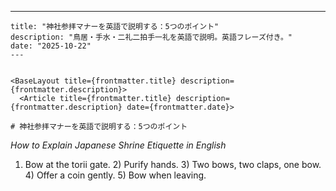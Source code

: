 ---
    title: "神社参拝マナーを英語で説明する：5つのポイント"
    description: "鳥居・手水・二礼二拍手一礼を英語で説明。英語フレーズ付き。"
    date: "2025-10-22"
    ---


    <BaseLayout title={frontmatter.title} description={frontmatter.description}>
      <Article title={frontmatter.title} description={frontmatter.description} date={frontmatter.date}>

    # 神社参拝マナーを英語で説明する：5つのポイント
*How to Explain Japanese Shrine Etiquette in English*

1) Bow at the torii gate. 2) Purify hands. 3) Two bows, two claps, one bow. 4) Offer a coin gently. 5) Bow when leaving.

      </Article>
    </BaseLayout>
